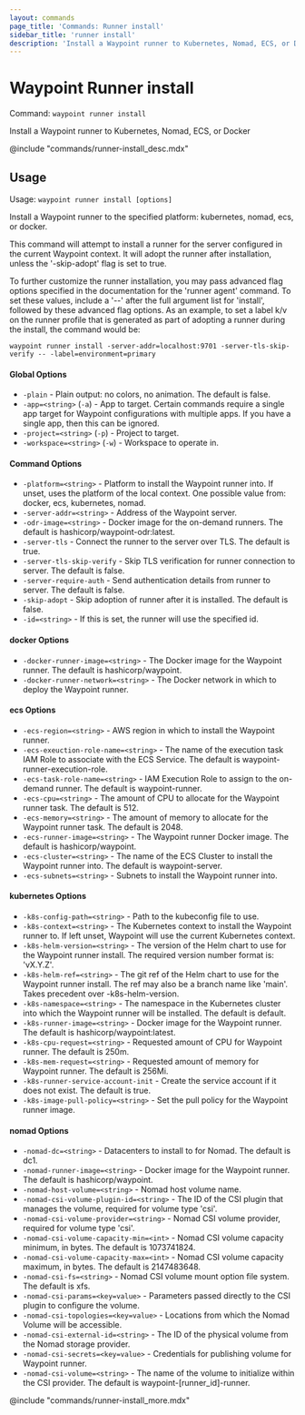 ```yaml
---
layout: commands
page_title: 'Commands: Runner install'
sidebar_title: 'runner install'
description: 'Install a Waypoint runner to Kubernetes, Nomad, ECS, or Docker'
---
```


# Waypoint Runner install

Command: `waypoint runner install`

Install a Waypoint runner to Kubernetes, Nomad, ECS, or Docker

@include "commands/runner-install_desc.mdx"

## Usage

Usage: `waypoint runner install [options]`

Install a Waypoint runner to the specified platform: kubernetes, nomad, ecs,
or docker.

This command will attempt to install a runner for the server configured in
the current Waypoint context. It will adopt the runner after installation,
unless the '-skip-adopt' flag is set to true.

To further customize the runner installation, you may pass advanced flag
options specified in the documentation for the 'runner agent' command. To set
these values, include a '--' after the full argument list for 'install',
followed by these advanced flag options. As an example, to set a label k/v
on the runner profile that is generated as part of adopting a runner during
the install, the command would be:

    waypoint runner install -server-addr=localhost:9701 -server-tls-skip-verify -- -label=environment=primary

#### Global Options

- `-plain` - Plain output: no colors, no animation. The default is false.
- `-app=<string>` (`-a`) - App to target. Certain commands require a single app target for Waypoint configurations with multiple apps. If you have a single app, then this can be ignored.
- `-project=<string>` (`-p`) - Project to target.
- `-workspace=<string>` (`-w`) - Workspace to operate in.

#### Command Options

- `-platform=<string>` - Platform to install the Waypoint runner into. If unset, uses the platform of the local context. One possible value from: docker, ecs, kubernetes, nomad.
- `-server-addr=<string>` - Address of the Waypoint server.
- `-odr-image=<string>` - Docker image for the on-demand runners. The default is hashicorp/waypoint-odr:latest.
- `-server-tls` - Connect the runner to the server over TLS. The default is true.
- `-server-tls-skip-verify` - Skip TLS verification for runner connection to server. The default is false.
- `-server-require-auth` - Send authentication details from runner to server. The default is false.
- `-skip-adopt` - Skip adoption of runner after it is installed. The default is false.
- `-id=<string>` - If this is set, the runner will use the specified id.

#### docker Options

- `-docker-runner-image=<string>` - The Docker image for the Waypoint runner. The default is hashicorp/waypoint.
- `-docker-runner-network=<string>` - The Docker network in which to deploy the Waypoint runner.

#### ecs Options

- `-ecs-region=<string>` - AWS region in which to install the Waypoint runner.
- `-ecs-exeuction-role-name=<string>` - The name of the execution task IAM Role to associate with the ECS Service. The default is waypoint-runner-execution-role.
- `-ecs-task-role-name=<string>` - IAM Execution Role to assign to the on-demand runner. The default is waypoint-runner.
- `-ecs-cpu=<string>` - The amount of CPU to allocate for the Waypoint runner task. The default is 512.
- `-ecs-memory=<string>` - The amount of memory to allocate for the Waypoint runner task. The default is 2048.
- `-ecs-runner-image=<string>` - The Waypoint runner Docker image. The default is hashicorp/waypoint.
- `-ecs-cluster=<string>` - The name of the ECS Cluster to install the Waypoint runner into. The default is waypoint-server.
- `-ecs-subnets=<string>` - Subnets to install the Waypoint runner into.

#### kubernetes Options

- `-k8s-config-path=<string>` - Path to the kubeconfig file to use.
- `-k8s-context=<string>` - The Kubernetes context to install the Waypoint runner to. If left unset, Waypoint will use the current Kubernetes context.
- `-k8s-helm-version=<string>` - The version of the Helm chart to use for the Waypoint runner install. The required version number format is: 'vX.Y.Z'.
- `-k8s-helm-ref=<string>` - The git ref of the Helm chart to use for the Waypoint runner install. The ref may also be a branch name like 'main'. Takes precedent over -k8s-helm-version.
- `-k8s-namespace=<string>` - The namespace in the Kubernetes cluster into which the Waypoint runner will be installed. The default is default.
- `-k8s-runner-image=<string>` - Docker image for the Waypoint runner. The default is hashicorp/waypoint:latest.
- `-k8s-cpu-request=<string>` - Requested amount of CPU for Waypoint runner. The default is 250m.
- `-k8s-mem-request=<string>` - Requested amount of memory for Waypoint runner. The default is 256Mi.
- `-k8s-runner-service-account-init` - Create the service account if it does not exist. The default is true.
- `-k8s-image-pull-policy=<string>` - Set the pull policy for the Waypoint runner image.

#### nomad Options

- `-nomad-dc=<string>` - Datacenters to install to for Nomad. The default is dc1.
- `-nomad-runner-image=<string>` - Docker image for the Waypoint runner. The default is hashicorp/waypoint.
- `-nomad-host-volume=<string>` - Nomad host volume name.
- `-nomad-csi-volume-plugin-id=<string>` - The ID of the CSI plugin that manages the volume, required for volume type 'csi'.
- `-nomad-csi-volume-provider=<string>` - Nomad CSI volume provider, required for volume type 'csi'.
- `-nomad-csi-volume-capacity-min=<int>` - Nomad CSI volume capacity minimum, in bytes. The default is 1073741824.
- `-nomad-csi-volume-capacity-max=<int>` - Nomad CSI volume capacity maximum, in bytes. The default is 2147483648.
- `-nomad-csi-fs=<string>` - Nomad CSI volume mount option file system. The default is xfs.
- `-nomad-csi-params=<key=value>` - Parameters passed directly to the CSI plugin to configure the volume.
- `-nomad-csi-topologies=<key=value>` - Locations from which the Nomad Volume will be accessible.
- `-nomad-csi-external-id=<string>` - The ID of the physical volume from the Nomad storage provider.
- `-nomad-csi-secrets=<key=value>` - Credentials for publishing volume for Waypoint runner.
- `-nomad-csi-volume=<string>` - The name of the volume to initialize within the CSI provider. The default is waypoint-[runner_id]-runner.

@include "commands/runner-install_more.mdx"
